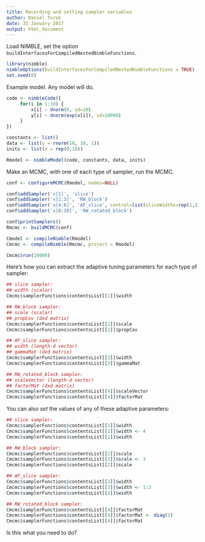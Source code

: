 ```yaml
---
title: Recording and setting sampler variables
author: Daniel Turek
date: 31 January 2017
output: html_document
---
```


<!---
danielturek.github.io/public/samplerVariables/samplerVariables.html
-->


Load NIMBLE, set the option `buildInterfacesForCompiledNestedNimbleFunctions`.

```r
library(nimble)
nimbleOptions(buildInterfacesForCompiledNestedNimbleFunctions = TRUE)
set.seed(0)
```

Example model.  Any model will do.

```r
code <- nimbleCode({
     for(i in 1:10) {
         x[i] ~ dnorm(0, sd=10)
         y[i] ~ dnorm(exp(x[i]), sd=10000)
     }
})

constants <- list()
data <- list(y = rnorm(10, 10, 1))
inits <- list(x = rep(0,10))

Rmodel <- nimbleModel(code, constants, data, inits)
```

Make an MCMC, with one of each type of sampler, run the MCMC.

```r
conf <- configureMCMC(Rmodel, nodes=NULL)

conf$addSampler('x[1]', 'slice')
conf$addSampler('x[1:3]', 'RW_block')
conf$addSampler('x[4:6]', 'AF_slice', control=list(sliceWidths=rep(1,3)))
conf$addSampler('x[8:10]', 'RW_rotated_block')

conf$printSamplers()
Rmcmc <- buildMCMC(conf)

Cmodel <- compileNimble(Rmodel)
Cmcmc <- compileNimble(Rmcmc, project = Rmodel)

Cmcmc$run(10000)
```

Here's how you can extract the adaptive tuning parameters for each
type of sampler:


```r
## slice sampler:
## width (scalar)
Cmcmc$samplerFunctions$contentsList[[1]]$width

## RW_block sampler:
## scale (scalar)
## propCov (dxd matrix)
Cmcmc$samplerFunctions$contentsList[[2]]$scale
Cmcmc$samplerFunctions$contentsList[[2]]$propCov

## AF_slice sampler:
## width (length-d vector)
## gammaMat (dxd matrix)
Cmcmc$samplerFunctions$contentsList[[3]]$width
Cmcmc$samplerFunctions$contentsList[[3]]$gammaMat

## RW_rotated_block sampler:
## scaleVector (length-d vector)
## factorMat (dxd matrix)
Cmcmc$samplerFunctions$contentsList[[4]]$scaleVector
Cmcmc$samplerFunctions$contentsList[[4]]$factorMat
```

You can also *set* the values of any of these adaptive parameters:

```r
## slice sampler: 
Cmcmc$samplerFunctions$contentsList[[1]]$width
Cmcmc$samplerFunctions$contentsList[[1]]$width <- 4 
Cmcmc$samplerFunctions$contentsList[[1]]$width

## RW_block sampler: 
Cmcmc$samplerFunctions$contentsList[[2]]$scale
Cmcmc$samplerFunctions$contentsList[[2]]$scale <- 3
Cmcmc$samplerFunctions$contentsList[[2]]$scale

## AF_slice sampler:
Cmcmc$samplerFunctions$contentsList[[3]]$width
Cmcmc$samplerFunctions$contentsList[[3]]$width <- 1:3
Cmcmc$samplerFunctions$contentsList[[3]]$width

## RW_rotated_block sampler:
Cmcmc$samplerFunctions$contentsList[[4]]$factorMat
Cmcmc$samplerFunctions$contentsList[[4]]$factorMat <- diag(3)
Cmcmc$samplerFunctions$contentsList[[4]]$factorMat
```

Is this what you need to do?

\   

\   

\   











